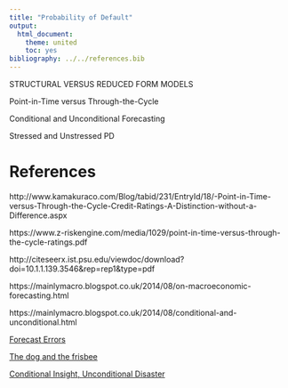 ```yaml
---
title: "Probability of Default"
output:
  html_document:
    theme: united
    toc: yes
bibliography: ../../references.bib    
---
```


STRUCTURAL VERSUS REDUCED FORM MODELS

Point-in-Time versus Through-the-Cycle

Conditional and Unconditional Forecasting

Stressed and Unstressed PD

# References

http://www.kamakuraco.com/Blog/tabid/231/EntryId/18/-Point-in-Time-versus-Through-the-Cycle-Credit-Ratings-A-Distinction-without-a-Difference.aspx

https://www.z-riskengine.com/media/1029/point-in-time-versus-through-the-cycle-ratings.pdf

http://citeseerx.ist.psu.edu/viewdoc/download?doi=10.1.1.139.3546&rep=rep1&type=pdf

https://mainlymacro.blogspot.co.uk/2014/08/on-macroeconomic-forecasting.html

https://mainlymacro.blogspot.co.uk/2014/08/conditional-and-unconditional.html

[Forecast Errors](http://www.bankofengland.co.uk/publications/Documents/speeches/2013/speech653.pdf)

[The dog and the frisbee](http://www.bankofengland.co.uk/archive/Documents/historicpubs/speeches/2012/speech596.pdf)

[Conditional Insight, Unconditional Disaster](http://econlog.econlib.org/archives/2013/05/conditional_ins.html)